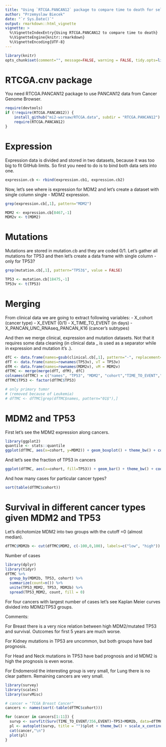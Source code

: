 ```yaml
---
title: "Using `RTCGA.PANCAN12` package to compare time to death for selected tumor types"
author: "Przemyslaw Biecek"
date: "`r Sys.Date()`"
output: rmarkdown::html_vignette
vignette: >
  %\VignetteIndexEntry{Using RTCGA.PANCAN12 to compare time to death}
  %\VignetteEngine{knitr::rmarkdown}
  %\VignetteEncoding{UTF-8}
---
```


```r
library(knitr)
opts_chunk$set(comment="", message=FALSE, warning = FALSE, tidy.opts=list(keep.blank.line=TRUE, width.cutoff=150),options(width=150), cache=TRUE, fig.width=10, fig.height=10)
```

# RTCGA.cnv package

You need RTCGA.PANCAN12 package to use PANCAN12 data from Cancer Genome Browser.

```r
require(devtools)
if (!require(RTCGA.PANCAN12)) {
    install_github("mi2-warsaw/RTCGA.data", subdir = "RTCGA.PANCAN12")
    require(RTCGA.PANCAN12)
}
```

# Expression

Expression data is divided and stored in two datasets, because it was too big to fit GitHub limits.
So first you need to do is to bind both data sets into one.

```r
expression.cb <- rbind(expression.cb1, expression.cb2)
```

Now, let's see where is expression for MDM2 and let's create a dataset with single column single  - MDM2 expression.

```r
grep(expression.cb[,1], pattern="MDM2")

MDM2 <- expression.cb[8467,-1]
MDM2v <- t(MDM2)
```

# Mutations

Mutations are stored in mutation.cb and they are coded 0/1.
Let's gather all mutations for TP53 and then let's create a data frame with single column - only for TP53?

```r
grep(mutation.cb[,1], pattern="TP53$", value = FALSE)

TP53 <- mutation.cb[18475,-1]
TP53v <- t(TP53)
```

# Merging

From clinical data we are going to extract following variables:
- X_cohort (cancer type)
- X_EVENT (0/1)
- X_TIME_TO_EVENT (in days)
- X_PANCAN_UNC_RNAseq_PANCAN_K16 (cancer's subtypes)

And then we merge clinical, expression and mutation datasets.
Not that it requires some data cleaning (in clinical data _ is used as a separator while in expression and mutation it's .).

```r
dfC <- data.frame(names=gsub(clinical.cb[,1], pattern="-", replacement="."), clinical.cb[,c("X_cohort","X_TIME_TO_EVENT","X_EVENT","X_PANCAN_UNC_RNAseq_PANCAN_K16")])
dfT <- data.frame(names=rownames(TP53v), vT = TP53v)
dfM <- data.frame(names=rownames(MDM2v), vM = MDM2v)
dfTMC <- merge(merge(dfT, dfM), dfC)
colnames(dfTMC) = c("names", "TP53", "MDM2", "cohort","TIME_TO_EVENT","EVENT","PANCAN_UNC_RNAseq_PANCAN_K16")
dfTMC$TP53 <- factor(dfTMC$TP53)

# only primary tumor
# (removed because of Leukemia)
# dfTMC <- dfTMC[grep(dfTMC$names, pattern="01$"),]
```

# MDM2 and TP53

First let's see the MDM2 expression along cancers.

```r
library(ggplot2)
quantile <- stats::quantile
ggplot(dfTMC, aes(x=cohort, y=MDM2)) + geom_boxplot() + theme_bw() + coord_flip() + ylab("")

```

And let's see the fraction of TP53 in cancers

```r
ggplot(dfTMC, aes(x=cohort, fill=TP53)) + geom_bar() + theme_bw() + coord_flip() + ylab("")
```

And how many cases for particular cancer types?

```r
sort(table(dfTMC$cohort))
```

# Survival in different cancer types given MDM2 and TP53

Let's dichotomize MDM2 into two groups with the cutoff =0 (almost median).

```r
dfTMC$MDM2b <- cut(dfTMC$MDM2, c(-100,0,100), labels=c("low", "high"))
```

Number of cases

```r
library(dplyr)
library(tidyr)
dfTMC %>% 
  group_by(MDM2b, TP53, cohort) %>%
  summarize(count=n()) %>%
  unite(TP53_MDM2, TP53, MDM2b) %>%
  spread(TP53_MDM2, count, fill = 0)
```

For four cancers with largest number of cases let's see Kaplan Meier curves divided into MDM2/TP53 groups.

Comments:

For Breast there is a very nice relation between high MDM2/mutated TP53 and survival. Outcomes for first 5 years are much worse.

For Kidney mutations in TP53 are uncommon, but both groups have bad prognosis.

For Head and Neck mutations in TP53 have bad prognosis and id MDM2 is high the prognosis is even worse.

For Endomeroid the interesting group is very small, for Lung there is no clear pattern. Remaining cancers are very small.


```r
library(survey)
library(scales)
library(survMisc)

# cancer = "TCGA Breast Cancer"
cancers <- names(sort(-table(dfTMC$cohort)))

for (cancer in cancers[1:11]) {
  survp <- survfit(Surv(TIME_TO_EVENT/356,EVENT)~TP53+MDM2b, data=dfTMC, subset=cohort == cancer)
  pl <- autoplot(survp, title = "")$plot + theme_bw() + scale_x_continuous(limits=c(0,10), breaks=0:10) + ggtitle(cancer) + scale_y_continuous(labels = percent, limits=c(0,1))
  cat(cancer,"\n")
  plot(pl)
}

```

